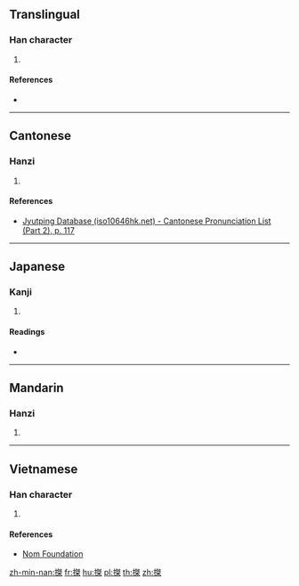{{character info/new}}
==Translingual==

===Han character===
{{Han char|rn=64|rad=手|as=10|sn=13|four=|canj=QNQD|ids=⿰扌桀}}

# {{defn|Han|sort=手10}}

====References====
* {{Han ref|kx=0447.250|dkj=12504|dj=0798.170|hdz=31935.050|uh=6429|ud=25641}}

----

==Cantonese==

===Hanzi===
{{yue-hanzi|jyut=[[git6]]|y=git6}}

# {{defn|lang=yue|sort=手10}}

====References====
* [http://www.iso10646hk.net/jp/document/download.jsp Jyutping Database (iso10646hk.net) - Cantonese Pronunciation List (Part 2), p. 117]

----

==Japanese==

===Kanji===
{{ja-kanji|grade=|rs=手10}}

# {{defn|lang=ja|sort=手10}}

====Readings====
* {{ja-readings|on=[[けつ]] (ketsu), [[げち]] (gechi), [[たく]] (taku), [[ちゃく]] (chaku)|kun=[[かつぐ]] (katsugu), [[てでものをはかる]] (tedemonowohakaru)}}

----

==Mandarin==

===Hanzi===
{{cmn-hanzi|pin=[[zhǎ]] ([[zha3]]), [[jié]] ([[jie2]])|wg=cha<sup>3</sup>, chieh<sup>2</sup>}}

# {{defn|lang=cmn|sort=手10}}

----

==Vietnamese==

===Han character===
{{vi-hantu|rs=手10|kẹt}}

# {{defn|lang=vi|sort=手10}}

====References====
* [http://nomfoundation.org/common/nom_details.php?codepoint=6429 Nom Foundation]

[[zh-min-nan:搩]]
[[fr:搩]]
[[hu:搩]]
[[pl:搩]]
[[th:搩]]
[[zh:搩]]